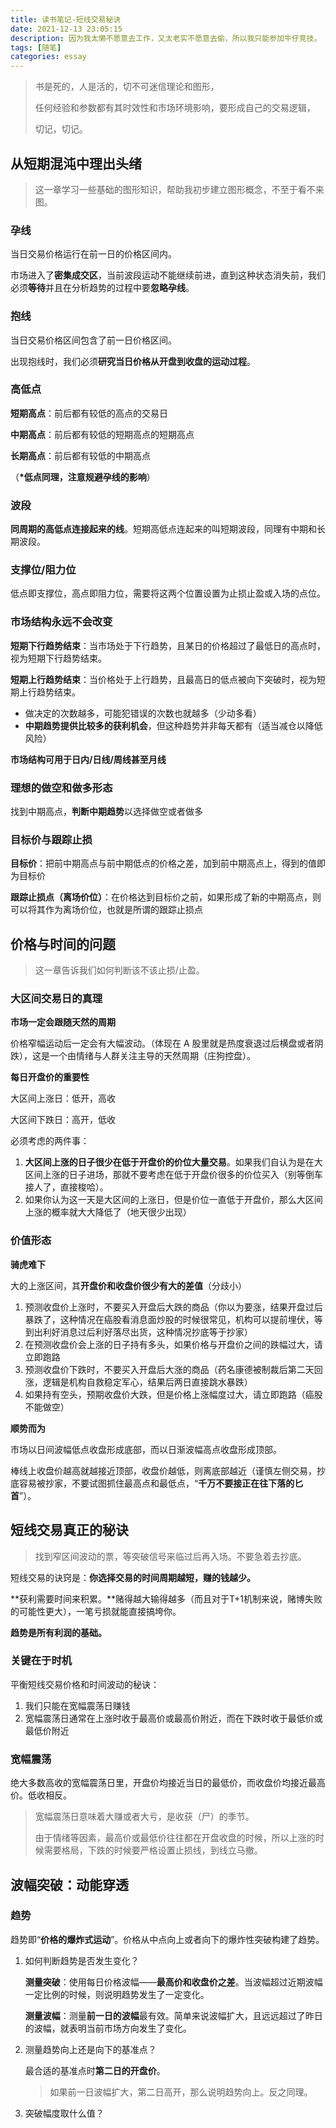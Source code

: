 ```yaml
---
title: 读书笔记-短线交易秘诀
date: 2021-12-13 23:05:15
description: 因为我太懒不愿意去工作，又太老实不愿意去偷，所以我只能参加牛仔竞技。
tags: [随笔]
categories: essay
---
```


> 书是死的，人是活的，切不可迷信理论和图形，
>
> 任何经验和参数都有其时效性和市场环境影响，要形成自己的交易逻辑，
>
> 切记，切记。

## 从短期混沌中理出头绪

> 这一章学习一些基础的图形知识，帮助我初步建立图形概念，不至于看不来图。

### **孕线**

当日交易价格运行在前一日的价格区间内。

市场进入了**密集成交区**，当前波段运动不能继续前进，直到这种状态消失前，我们必须**等待**并且在分析趋势的过程中要**忽略孕线**。

### **抱线**

当日交易价格区间包含了前一日价格区间。

出现抱线时，我们必须**研究当日价格从开盘到收盘的运动过程**。

### 高低点

**短期高点**：前后都有较低的高点的交易日

**中期高点**：前后都有较低的短期高点的短期高点

**长期高点**：前后都有较低的中期高点

（**\*低点同理，注意规避孕线的影响**）

### 波段

**同周期的高低点连接起来的线**。短期高低点连起来的叫短期波段，同理有中期和长期波段。

### 支撑位/阻力位

低点即支撑位，高点即阻力位，需要将这两个位置设置为止损止盈或入场的点位。

### 市场结构永远不会改变

**短期下行趋势结束**：当市场处于下行趋势，且某日的价格超过了最低日的高点时，视为短期下行趋势结束。

**短期上行趋势结束**：当价格处于上行趋势，且最高日的低点被向下突破时，视为短期上行趋势结束。

- 做决定的次数越多，可能犯错误的次数也就越多（少动多看）
- **中期趋势提供比较多的获利机会**，但这种趋势并非每天都有（适当减仓以降低风险）

**市场结构可用于日内/日线/周线甚至月线**

### 理想的做空和做多形态

找到中期高点，**判断中期趋势**以选择做空或者做多

### 目标价与跟踪止损

**目标价**：把前中期高点与前中期低点的价格之差，加到前中期高点上，得到的值即为目标价

**跟踪止损点（离场价位）**：在价格达到目标价之前，如果形成了新的中期高点，则可以将其作为离场价位，也就是所谓的跟踪止损点

## 价格与时间的问题

> 这一章告诉我们如何判断该不该止损/止盈。

### 大区间交易日的真理

**市场一定会跟随天然的周期**

价格窄幅运动后一定会有大幅波动。（体现在 A 股里就是热度衰退过后横盘或者阴跌），这是一个由情绪与人群关注主导的天然周期（庄狗控盘）。

**每日开盘价的重要性**

大区间上涨日：低开，高收

大区间下跌日：高开，低收

必须考虑的两件事：

1. **大区间上涨的日子很少在低于开盘价的价位大量交易**。如果我们自认为是在大区间上涨的日子进场，那就不要考虑在低于开盘价很多的价位买入（别等倒车接人了，直接梭哈）。
2. 如果你认为这一天是大区间的上涨日，但是价位一直低于开盘价，那么大区间上涨的概率就大大降低了（地天很少出现）

### 价值形态

**骑虎难下**

大的上涨区间，其**开盘价和收盘价很少有大的差值**（分歧小）

1. 预测收盘价上涨时，不要买入开盘后大跌的商品（你以为要涨，结果开盘过后暴跌了，这种情况在癌股看消息面炒股的时候很常见，机构可以提前埋伏，等到出利好消息过后利好落尽出货，这种情况抄底等于抄家）
2. 在预测收盘价会上涨的日子持有多头，如果价格与开盘价之间的跌幅过大，请立即跑路
3. 预测收盘价下跌时，不要买入开盘后大涨的商品（药名康德被制裁后第二天回涨，逻辑是机构自救稳定军心，结果后两日直接跳水暴跌）
4. 如果持有空头，预期收盘价大跌，但是价格上涨幅度过大，请立即跑路（癌股不能做空）

**顺势而为**

市场以日间波幅低点收盘形成底部，而以日渐波幅高点收盘形成顶部。

棒线上收盘价越高就越接近顶部，收盘价越低，则离底部越近（谨慎左侧交易，抄底容易被抄家，不要试图抓住最高点和最低点，“**千万不要接正在往下落的匕首**”）。

## 短线交易真正的秘诀

> 找到窄区间波动的票，等突破信号来临过后再入场。不要急着去抄底。

短线交易的诀窍是：**你选择交易的时间周期越短，赚的钱越少。**

**获利需要时间来积累。**赌得越大输得越多（而且对于T+1机制来说，赌博失败的可能性更大），一笔亏损就能直接搞垮你。

**趋势是所有利润的基础。**

### 关键在于时机

平衡短线交易价格和时间波动的秘诀：

1. 我们只能在宽幅震荡日赚钱
2. 宽幅震荡日通常在上涨时收于最高价或最高价附近，而在下跌时收于最低价或最低价附近

### 宽幅震荡

绝大多数高收的宽幅震荡日里，开盘价均接近当日的最低价，而收盘价均接近最高价。低收相反。

> 宽幅震荡日意味着大赚或者大亏，是收获（尸）的季节。
>
> 由于情绪等因素，最高价或最低价往往都在开盘收盘的时候，所以上涨的时候需要格局，下跌的时候要严格设置止损线，到线立马撤。

## 波幅突破：动能穿透

### 趋势

趋势即“**价格的爆炸式运动**”。价格从中点向上或者向下的爆炸性突破构建了趋势。

1. 如何判断趋势是否发生变化？

   **测量突破**：使用每日价格波幅——**最高价和收盘价之差**。当波幅超过近期波幅一定比例的时候，则说明趋势发生了一定变化。

   **测量波幅**：测量**前一日的波幅**最有效。简单来说波幅扩大，且远远超过了昨日的波幅，就表明当前市场方向发生了变化。

2. 测量趋势向上还是向下的基准点？

   最合适的基准点时**第二日的开盘价**。

   > 如果前一日波幅扩大，第二日高开，那么说明趋势向上。反之同理。

3. 突破幅度取什么值？

   

